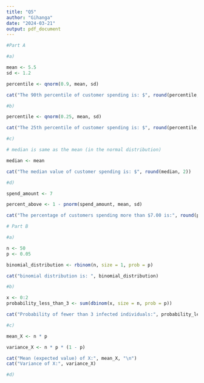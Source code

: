 ---
title: "Q5"
author: "Gihanga"
date: "2024-03-21"
output: pdf_document
---

```{r}
#Part A

#a)

mean <- 5.5
sd <- 1.2

percentile <- qnorm(0.9, mean, sd)

cat("The 90th percentile of customer spending is: $", round(percentile, 2))

```

```{R}
#b)

percentile <- qnorm(0.25, mean, sd)

cat("The 25th percentile of customer spending is: $", round(percentile, 2))

```

```{r}
#c)

# median is same as the mean (in the normal distribution)

median <- mean

cat("The median value of customer spending is: $", round(median, 2))

```

```{r}
#d)

spend_amount <- 7

percent_above <- 1 - pnorm(spend_amount, mean, sd)

cat("The percentage of customers spending more than $7.00 is:", round(percent_above * 100, 2), "%")

```

```{r}
# Part B

#a)

n <- 50
p <- 0.05

binomial_distribution <- rbinom(n, size = 1, prob = p)

cat("binomial distribution is: ", binomial_distribution)
```

```{r}
#b)

x <- 0:2  
probability_less_than_3 <- sum(dbinom(x, size = n, prob = p))

cat("Probability of fewer than 3 infected individuals:", probability_less_than_3)

```

```{r}
#c)

mean_X <- n * p

variance_X <- n * p * (1 - p)

cat("Mean (expected value) of X:", mean_X, "\n")
cat("Variance of X:", variance_X)
```

```{r}
#d)

```
